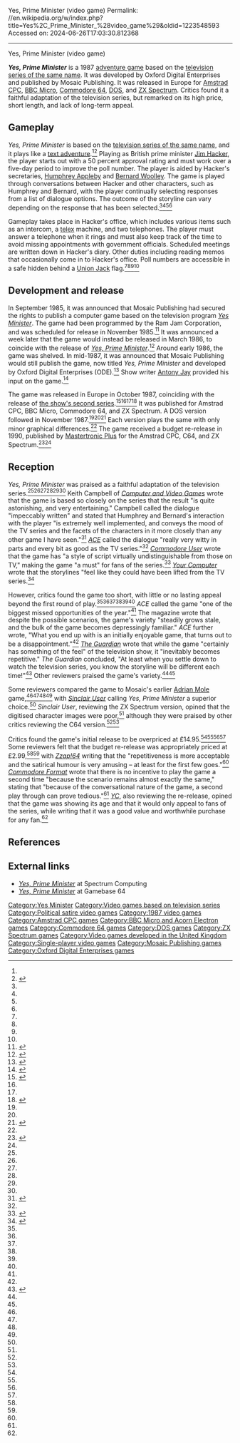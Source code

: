 Yes, Prime Minister (video game)
Permalink: //en.wikipedia.org/w/index.php?title=Yes%2C_Prime_Minister_%28video_game%29&oldid=1223548593
Accessed on: 2024-06-26T17:03:30.812368



------
Yes, Prime Minister (video game)
{{Use dmy dates|date=April 2022}}
{{Infobox video game
| collapsible = 
| state = 
| italic title = 
| title = Yes, Prime Minister
| image = Yes Prime Minister game cover.jpg
| alt = 
| caption = 
| developer = Oxford Digital Enterprises
| publisher = Mosaic Publishing
| series = 
| engine = 
| platforms = {{cslist|[[Amstrad CPC]]|[[BBC Micro]]|[[Commodore 64]]|[[DOS]]|[[ZX Spectrum]]}}
| released = {{vgrelease|EU|October 1987}}
| genre = [[Adventure game|Adventure]]
| modes = [[Single-player video game|Single-player]]
}}

'''''Yes, Prime Minister''''' is a 1987 [[adventure game]] based on the [[Yes Minister|television series of the same name]]. It was developed by Oxford Digital Enterprises and published by Mosaic Publishing. It was released in Europe for [[Amstrad CPC]], [[BBC Micro]], [[Commodore 64]], [[DOS]], and [[ZX Spectrum]]. Critics found it a faithful adaptation of the television series, but remarked on its high price, short length, and lack of long-term appeal.

==Gameplay==
''Yes, Prime Minister'' is based on the [[Yes, Prime Minister|television series of the same name]], and it plays like a [[Interactive fiction|text adventure]].<ref name=CU/><ref>{{cite book |last=Hawken |first=Kieren |title=The A-Z of Commodore 64 Games: Volume 3 |date=2019 |publisher=Andrews UK Limited |isbn=978-1-78982-116-1 |url=https://books.google.com/books?id=piC3DwAAQBAJ&pg=PT175 |access-date=26 March 2020}}</ref> Playing as British prime minister [[Jim Hacker]], the player starts out with a 50 percent approval rating and must work over a five-day period to improve the poll number. The player is aided by Hacker's secretaries, [[Humphrey Appleby]] and [[Bernard Woolley]]. The game is played through conversations between Hacker and other characters, such as Humphrey and Bernard, with the player continually selecting responses from a list of dialogue options. The outcome of the storyline can vary depending on the response that has been selected.<ref name=CU/><ref name=ACR/><ref name=Crash/><ref name=ACE/>

Gameplay takes place in Hacker's office, which includes various items such as an intercom, a [[telex]] machine, and two telephones. The player must answer a telephone when it rings and must also keep track of the time to avoid missing appointments with government officials. Scheduled meetings are written down in Hacker's diary. Other duties including reading memos that occasionally come in to Hacker's office. Poll numbers are accessible in a safe hidden behind a [[Union Jack]] flag.<ref name=CU/><ref name=ACR/><ref name=Crash/><ref name=ACE/>

==Development and release==
In September 1985, it was announced that Mosaic Publishing had secured the rights to publish a computer game based on the television program ''[[Yes Minister]]''. The game had been programmed by the Ram Jam Corporation, and was scheduled for release in November 1985.<ref>{{cite magazine |date=24 September 1985 |title=Ministers and moles |magazine=Home Computing Weekly |location=United Kingdom |page=11}}</ref> It was announced a week later that the game would instead be released in March 1986, to coincide with the release of ''[[Yes, Prime Minister]]''.<ref>{{cite magazine |date=1 October 1985 |title=Bits and Pieces |magazine=Home Computing Weekly |location=United Kingdom |page=6}}</ref> Around early 1986, the game was shelved. In mid-1987, it was announced that Mosaic Publishing would still publish the game, now titled ''Yes, Prime Minister'' and developed by Oxford Digital Enterprises (ODE).<ref>{{cite magazine |date=August 1987 |title=Adventure News |magazine=Computer and Video Games |location=United Kingdom |page=73}}</ref> Show writer [[Antony Jay]] provided his input on the game.<ref name=CVG-Sep87>{{cite magazine |date=September 1987 |title=Adventure News |magazine=Computer and Video Games |location=United Kingdom |page=85}}</ref>

The game was released in Europe in October 1987, coinciding with the release of [[List of Yes Minister and Yes, Prime Minister episodes|the show's second series]].<ref>{{cite magazine |date=October 1987 |title=Prime Minister is Trivial |magazine=Sinclair User |location=United Kingdom |page=103}}</ref><ref name=CVG-Sep87/><ref name=Guardian/><ref>{{cite magazine |date=December 1987 |title=Sag "Ja", Minister! |magazine=[[Aktueller Software Markt]] |location=Germany |language=de |pages=92–93}}</ref> It was published for Amstrad CPC, BBC Micro, Commodore 64, and ZX Spectrum. A DOS version followed in November 1987.<ref name=ACE/><ref name=CVG-Sep87/><ref name=Guardian>{{cite news |title=Hacker hacked |url=https://www.newspapers.com/newspage/260319877/ |access-date=26 March 2020 |work=The Guardian |date=17 September 1987 |via=Newspapers.com |url-access=subscription}}</ref> Each version plays the same with only minor graphical differences.<ref name=CVG-1991/> The game received a budget re-release in 1990, published by [[Mastertronic|Mastertronic Plus]] for the Amstrad CPC, C64, and ZX Spectrum.<ref name=YS2>{{cite magazine |last=Pelley |first=Rich |date=November 1990 |title=Bargain Basement |magazine=Your Sinclair |location=United Kingdom |pages=54–55}}</ref><ref name=CVG-1991/>

==Reception==
{{Video game reviews
| title = 
| subtitle = 
<!--Formatting-->
| state = <!--plain/collapsible-->
| align = <!--left/right/none/inherit-->
<!-- Aggregators -->
| MC = 
<!-- Reviewers -->
| ACE = 595/1000<ref name=ACE>{{cite magazine |date=December 1987 |title=Yes Prime Minister |magazine=ACE |location=United Kingdom |pages=94–95}}</ref>
| CVG = 86% (CPC/C64/ZX Spectrum re-release)<ref name=CVG-1991>{{cite magazine |date=February 1991 |title=Budget |magazine=Computer and Video Games |location=United Kingdom |page=58}}</ref>
| CRASH = 56% (ZX Spectrum)<ref name=Crash>{{cite magazine |last1=Mike |first1=Dunn |last2=Evans |first2=Paul |date=November 1987 |title=Yes Prime Minister |magazine=Crash |location=United Kingdom |pages=3, 137}}</ref>
| SUser = 8/10 (ZX Spectrum)<ref name=SU>{{cite magazine |date=December 1987 |title=Strategy Simulation Review: Yes Prime Minister |magazine=Sinclair User |location=United Kingdom |page=70}}</ref>
| YSinclair = 9/10 (ZX Spectrum)<ref name=YS>{{cite magazine |date=December 1987 |title=Yes Prime Minister |magazine=Your Sinclair |location=United Kingdom |page=73}}</ref><br />89/100 (ZX Spectrum re-release)<ref name=YS3>{{cite magazine |last=Davies |first=Jonathan |date=December 1990 |title=The Complete YS Guide to Film and Telly Games |magazine=Your Sinclair |location=United Kingdom |pages=58, 60}}</ref>
| Z64 = 38% (C64)<ref name=Z64>{{cite magazine |date=December 1987 |title=Yes Prime Minister |magazine=Zzap!64 |location=United Kingdom |page=22}}</ref><br />58% (C64 re-release)<ref name=Z64-2>{{cite magazine |date=March 1991 |title=Budget Blitz |magazine=Zzap!64 |location=United Kingdom |page=55}}</ref>
<!-- Custom aggregators limit is set to 10 -->
| agg1 = 
| agg1Score = 
| agg2 = 
| agg2Score = 
<!-- Custom Reviewers limit is set to 10-->
| rev1 = ''Australian Commodore Review''
| rev1Score = 95/100 (C64)<ref name=ACR>{{cite magazine |last=Farrell |first=Andrew |date=January 1988 |title=Yes Prime Minister |magazine=Australian Commodore Review |location=Australia |page=28}}</ref>
| rev2 = ''[[Commodore Computing International]]''
| rev2Score = 7/10 (C64)<ref name=CC>{{cite magazine |date=January 1988 |title=Yes Prime Minister |magazine=Commodore Computing International |location=United Kingdom |page=109}}</ref>
| rev3 = ''[[Commodore Format]]''
| rev3Score = 47% (C64 re-release)<ref name=CF>{{cite magazine |date=November 1990 |title=Roger Frames Buys Budjit Games |magazine=Commodore Format |location=United Kingdom |page=31}}</ref>
| rev4 = ''[[Your Commodore|YC]]''
| rev4Score = {{Rating|2|5}} (C64 re-release)<ref name=YC>{{cite magazine |last=Evans |first=Duncan |date=March 1991 |title=Yes, Prime Minister |magazine=YC |location=United Kingdom |pages=25, 27–28}}</ref>
<!-- Awards No limit -->
| award1Pub = ''Your Sinclair''
| award1 = YS Megagame<ref>Game review, Your Sinclair magazine, [[Dennis Publishing]], issue 24, December 1987, page 73</ref>
}}
''Yes, Prime Minister'' was praised as a faithful adaptation of the television series.<ref name=ACR/><ref name=CU/><ref name=CVG/><ref name=YCOM/><ref name=YS/><ref name=Z64/> Keith Campbell of ''[[Computer and Video Games]]'' wrote that the game is based so closely on the series that the result "is quite astonishing, and very entertaining." Campbell called the dialogue "impeccably written" and stated that Humphrey and Bernard's interaction with the player "is extremely well implemented, and conveys the mood of the TV series and the facets of the characters in it more closely than any other game I have seen."<ref name=CVG>{{cite magazine |last=Campbell |first=Keith |date=November 1987 |title=Adventure Preview: Yes, Prime Minister |magazine=Computer and Video Games |location=United Kingdom |pages=104–105}}</ref> ''[[ACE (magazine)|ACE]]'' called the dialogue "really very witty in parts and every bit as good as the TV series."<ref name=ACE/> ''[[Commodore User]]'' wrote that the game has "a style of script virtually undistinguishable from those on TV," making the game "a must" for fans of the series.<ref name=CU>{{cite magazine |date=November 1987 |title=Yes Prime Minister |magazine=Commodore User |location=United Kingdom |page=108}}</ref> ''[[Your Computer (British magazine)|Your Computer]]'' wrote that the storylines "feel like they could have been lifted from the TV series.<ref name=YCOM>{{cite magazine |last=Gerrard |first=Mike |date=December 1987 |title=Yes, Prime Minister |magazine=Your Computer |location=United Kingdom |page=84}}</ref>

However, critics found the game too short, with little or no lasting appeal beyond the first round of play.<ref name=CC/><ref name=Crash/><ref name=ACE/><ref name=SU/><ref name=YCOM/><ref name=Z64/> ''ACE'' called the game "one of the biggest missed opportunities of the year."<ref name=ACE/> The magazine wrote that despite the possible scenarios, the game's variety "steadily grows stale, and the bulk of the game becomes depressingly familiar." ''ACE'' further wrote, "What you end up with is an initially enjoyable game, that turns out to be a disappointment."<ref name=ACE/> ''[[The Guardian]]'' wrote that while the game "certainly has something of the feel" of the television show, it "inevitably becomes repetitive." ''The Guardian'' concluded, "At least when you settle down to watch the television series, you know the storyline will be different each time!"<ref name=Guardian2>{{cite news |title=Computer Guardian |url=https://www.newspapers.com/newspage/260289920/ |access-date=26 March 2020 |work=The Guardian |date=7 January 1988 |via=Newspapers.com |url-access=subscription}}</ref> Other reviewers praised the game's variety.<ref name=CU/><ref name=ACR/>

Some reviewers compared the game to Mosaic's earlier [[Adrian Mole]] game,<ref name=CU/><ref name=ACE/><ref name=YCOM/><ref name=Guardian2/> with ''[[Sinclair User]]'' calling ''Yes, Prime Minister'' a superior choice.<ref name=SU/> ''Sinclair User'', reviewing the ZX Spectrum version, opined that the digitised character images were poor,<ref name=SU/> although they were praised by other critics reviewing the C64 version.<ref name=ACR/><ref name=Z64/>

Critics found the game's initial release to be overpriced at £14.95.<ref name=CC/><ref name=Z64/><ref name=YCOM/><ref name=CU/> Some reviewers felt that the budget re-release was appropriately priced at £2.99,<ref name=CVG-1991/><ref name=Z64-2/> with ''[[Zzap!64]]'' writing that the "repetitiveness is more acceptable and the satirical humour is very amusing – at least for the first few goes."<ref name=Z64-2/> ''[[Commodore Format]]'' wrote that there is no incentive to play the game a second time "because the scenario remains almost exactly the same," stating that "because of the conversational nature of the game, a second play through can prove tedious."<ref name=CF/> ''[[Your Commodore|YC]]'', also reviewing the re-release, opined that the game was showing its age and that it would only appeal to fans of the series, while writing that it was a good value and worthwhile purchase for any fan.<ref name=YC/>

==References==
{{reflist}}

==External links==
*[https://spectrumcomputing.co.uk/entry/5819/ZX-Spectrum/Yes_Prime_Minister ''Yes, Prime Minister''] at Spectrum Computing
*[http://gb64.com/game.php?id=8818&d=18&h=0 ''Yes, Prime Minister''] at Gamebase 64
{{Yes Minister}}

[[Category:Yes Minister]]
[[Category:Video games based on television series]]
[[Category:Political satire video games]]
[[Category:1987 video games]]
[[Category:Amstrad CPC games]]
[[Category:BBC Micro and Acorn Electron games]]
[[Category:Commodore 64 games]]
[[Category:DOS games]]
[[Category:ZX Spectrum games]]
[[Category:Video games developed in the United Kingdom]]
[[Category:Single-player video games]]
[[Category:Mosaic Publishing games]]
[[Category:Oxford Digital Enterprises games]]